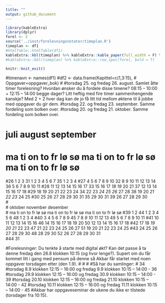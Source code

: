 ```yaml
---
title: ""
output: github_document
---
```



```r
library(kableExtra)
library(dplyr)
forel <- 2
source('../inst/forelesningsnotater/timeplan.R')
timeplan <- df1
#htmlTable::htmlTable(df1)
kableExtra::kbl(timeplan) %>% kableExtra::kable_paper(full_width = F) %>% kableExtra::row_spec(forel, bold = T)
#kableExtra::kbl(timeplan) %>% kableExtra::row_spec(forel, bold = T)
```

```r
knitr::knit_exit()
```


#timenavn <- names(df1)
#df2 <- data.frame(Kapittel=c(1,3:15),
#		 Oppgaver=oppgaver_bok)
#
#torsdag 25. og fredag 26. august. Samlet åtte timer forelesning? Hvordan ønsker du å fordele disse timene? 08:15 – 10:00 + 12:15 – 14:00 begge dager? Litt heftig med fire timer sammenhengende kanskje? Med 2 + 2 hver dag kan de jo få litt tid mellom øktene til å jobbe med oppgaver du gir dem.
#torsdag 22. og fredag 23. september. Samme fordeling som bolken over.
#torsdag 20. og fredag 21. oktober. Samme fordeling som bolken over.

#          juli                     august                  september       
#   ma ti on to fr lø sø      ma ti on to fr lø sø      ma ti on to fr lø sø
#26              1  2  3   31  1  2  3  4  5  6  7   35           1  2  3  4
#27  4  5  6  7  8  9 10   32  8  9 10 11 12 13 14   36  5  6  7  8  9 10 11
#28 11 12 13 14 15 16 17   33 15 16 17 *18 19* 20 21   37 12 13 14 15 16 17 18
#29 18 19 20 21 22 23 24   34 22 23 *24 25 26* 27 28   38 19 20 *21 22 23* 24 25
#30 25 26 27 28 29 30 31   35 29 30 31               39 26 27 28 29 30      
#                                                                           
#        oktober                   november                  desember       
#   ma ti on to fr lø sø      ma ti on to fr lø sø      ma ti on to fr lø sø
#39                 1  2   44     1  2  3  4  5  6   48           1  2  3  4
#40  3  4  5  6  7  8  9   45  7  8  *9 10 11 12* 13   49  5  6  7  8  9 10 11
#41 10 11 12 13 14 15 16   46 14 15 16 17 18 19 20   50 12 13 14 15 16 17 18
#42 17 18 *19 20 21* 22 23   47 21 22 23 24 25 26 27   51 19 20 21 22 23 24 25
#43 24 25 26 27 28 29 30   48 28 29 30               52 26 27 28 29 30 31   
#44 31                                                                      

#Forelesninger: Du tenkte å starte med digital økt? Kan det passe å ta denne fredag den 26.8 klokken 10:15 (og hvor lenge?). Supert om du får kommet litt i gang med pensum på denne så Akbar får startet med noen oppgaver torsdagen etter (den 1.9).
#
# 
#
#Så har du samlinger:
#    								          34
#torsdag  8.9 klokken 12:15 – 16:00 og fredag 9.9 klokken 10:15 – 14:00 - 36
#torsdag  29.9 klokken 12:15 – 16:00 og fredag 30.9 klokken 10:15 – 14:00 - 39
#torsdag  20.10 klokken 12:15 – 16:00 og fredag 21.10 klokken 10:15 – 14:00 - 42
#torsdag  10.11 klokken 12:15 – 16:00 og fredag 11.11 klokken 10:15 – 14:00 - 45
#Akbar har oppgaveseminar de ukene du ikke er tilstede (torsdager fra 10:15).
